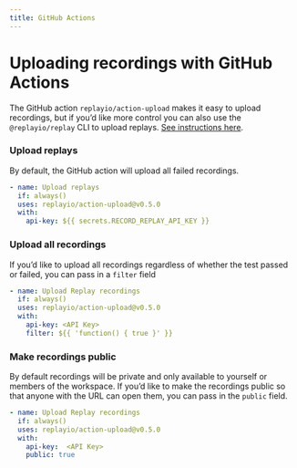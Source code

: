 ```yaml
---
title: GitHub Actions
---
```

# Uploading recordings with GitHub Actions

The GitHub action `replayio/action-upload` makes it easy to upload recordings, but if you’d like more control you can also use the `@replayio/replay` CLI to upload replays. [See instructions here](/test-suites/cypress/ci-environments/using-other-ci-providers).

### Upload replays

By default, the GitHub action will upload all failed recordings. 

```yaml
- name: Upload replays
  if: always()
  uses: replayio/action-upload@v0.5.0
  with:
    api-key: ${{ secrets.RECORD_REPLAY_API_KEY }}
```

### Upload all recordings

If you’d like to upload all recordings regardless of whether the test passed or failed, you can pass in a `filter` field

```yaml
- name: Upload Replay recordings
  if: always()
  uses: replayio/action-upload@v0.5.0
  with:
    api-key: <API Key>
    filter: ${{ 'function() { true }' }}
```

### Make recordings public

By default recordings will be private and only available to yourself or members of the workspace. If you’d like to make the recordings public so that anyone with the URL can open them, you can pass in the `public` field.

```yaml
- name: Upload Replay recordings
  if: always()
  uses: replayio/action-upload@v0.5.0
  with:
    api-key:  <API Key>
    public: true
```